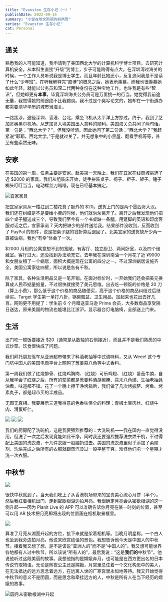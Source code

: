 ```yaml
---
title: "Evanston 生存小记（一）"
publishDate: 2022-09-14
summary: "小留在埃文斯顿的前两周"
series: "Evanston 生存小记"
cat: Personal
---
```


## 通关

熟悉我的人可能知道，我申请到了美国西北大学的计算机科学博士项目，去研究计算机安全。从本科生直接“升级”到博士，步子可能跨得有点大。在深圳湾过海关的时候，一个工作人员听说我是博士学生，而且年龄比她还小，反复追问我是不是读了什么“少年班”。在听我解释完“直博”的概念之后，她表示羡慕。而我也很羡慕她如此年轻，就能以公务员和深二代两种身份在这种宝地工作。也许我是有些“智识”，但她却更有**本事**，毕竟深圳海关公务员可是万里挑一的行当。她觉得我前途无量，我觉得她的前途绝不比我黯淡。我不过是个臭写论文的，她却在一个街道办都需要清华学历的城市当海关。

一路跋涉，途径深圳、香港、台北，乘坐飞机从太平洋上方掠过。终于，我到了芝加哥奥黑尔机场。从芝加哥入境美国出人意料的顺利。美国海关总共问了两句话。第一句是：“西北大学？”，但我没听清。因此她问了第二句话：“西北大学？”我赶紧说“耶耶，西北大学。”于是就过关了。并无想象中的小黑屋、翻看手机等等，甚至有些索然无味。

## 安家

在美国的第一周，任务主要是安家。赴美第一天晚上，我们在宜家在线商城挑选了近 $2000 的家具。我们从组装床开始，徒手拼装桌子、椅子、柜子、架子。锤子榔头叮叮当当，电动螺丝刀嗡嗡，现在已经基本搞定。

![宜家家具](images/evanston/1/ikea.jpeg)

把宜家家具从一楼扛到二楼花费了额外的 $20。送货上门的是两个墨西哥大汉。我们还在纠结是不是要给小费的时候，他们就匆匆离开了。离开之后我发现他们把四个桌子腿送成三个，导致我们至今有一个书桌缺一条腿。用蹩脚的英语和印度客服对话之后，宜家承诺 7 天内把缺少的部件送给我。结果部件没收到，反而收到了 PayPal 的邮件，说是把桌子腿的钱折算后退回了。北美宜家的送货缺斤少两一直被诟病，我也“有幸”体会了一次。

$2000 月租的公寓意想不到的宽敞，有客厅、独立厨卫、两间卧室，以及四个储藏室。客厅过大，还没找到办法填充它。去年我在深圳南油一个月花了近 ¥9000 和女朋友租了一个蜗居，面积大概是现在公寓的四分之一。不过深圳蜗居设施齐全，美国公寓家徒四壁，所以说是各有千秋。

除了家具，各种生活用品又是一笔开销。在面对标价时，一开始我们还会把美元换算成人民币掂量掂量，不过很快就接受了美元思维。出去吃一顿饭的价格是 20 刀（算上小费），那么低于这个价格的商品随便买，高于这个价格的商品纠结过后继续买。Target 学生第一单打八折，锅碗瓢盆、卫生用品，加起来也花出去好几百。网购更不用提了：学生前 6 个月赠送亚马逊 Prime 会员，大多数商品享受隔日送达，原来美国的物流也能堪比江浙沪。显示器台灯电脑椅，全部送上门来。

## 生活

出门吃一顿饭要接近 $20（通常是从数轴的右侧接近），而且并不是我们熟悉的中式炒菜。饮食很快成了问题。

我们拜托朋友驱车从亚洲超市带来了料酒老抽等中式调味料，又从 Weee! 这个专门坑中国人的美国电商平台上网购了葱姜蒜八角等中式香料。

第一周我们做了红烧排骨、红烧鸡胸肉、（红烧）可乐鸡翅、（红烧）番茄牛腩，自从我学会了红烧之后，所有的荤菜都是葱姜料酒胡椒腌、蒜末八角煸、生抽老抽蚝油煮，味道都不错。花了一个晚上擦干净烤箱后，我们做了几次烤披萨、烤鱼、烤素丸子，都是超市买的半成品。

无图无真相。我要展示三道我得意的色香味俱全的料理：青椒土豆肉丝、红烧牛肉、滑蛋虾仁。

![](images/evanston/1/food1.jpg)
![](images/evanston/1/food2.jpg)
![](images/evanston/1/food3.jpeg)

我们的厨房配了洗碗机，这是我要强烈推荐的：大洗碗机——我在国内一直觉得没用，但洗了一次之后发现竟能如此干净。同时我还要强烈推荐洗衣烘干机，不过得配上美国的洗衣液，十几件衣服一股脑扔进去。美国的洗衣液里似乎添加了柔顺剂，洗烘完成之后所有的衣服就跟蒸汽烫过一般平整干爽。难怪他们屯一个星期才洗一次衣服。

## 中秋节

![](images/evanston/1/mooncake.jpg)

很快中秋就到了。当天我们吃上了从香港机场带来的宝贵美心流心月饼（半个）。然后我扛着相机出门，走到密歇根湖边拍月亮。我很确定月亮会从密歇根湖的这一侧升起——因为 Planit Live 的 APP 可以准确告诉你月亮在某一时刻的位置，甚至可以用 AR 技术把月亮即将出现的位置画在相机取景框里。

![](images/evanston/1/camera.jpg)

算准了月亮从湖面升起的方位，接下来就是架着相机等。当晚月明星稀。一个白人也坐到我旁边拍月亮，他说来欣赏绝佳的景色。我想告诉他今天是中国人的中秋节。接着我又想了想，是不是该说“亚洲人的”而不是“中国人的”。我又想可能世界各地都有人过中秋节，所以该说“所有人的”。最后我说：“这是**我们的**中秋节”。他说他听过这段美丽的故事。我想他指的是嫦娥奔月，也可能是在西方更出名的日本传说竹取物语。无论是辉夜公主还是嫦娥，月宫里总住着一个文化构思中的美人，在无法抵达的远方思念着远方，在远离人世的广寒宫里永恒地等待。我又开始觉得中秋节的意义不是团圆，而是思念和牵挂远方的人，中秋是所有人在当下经历的嫦娥的故事。

![圆月从密歇根湖中升起](images/evanston/1/moon.jpg)
